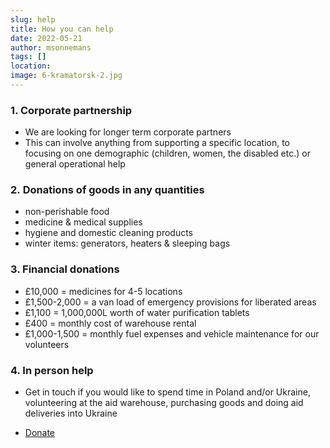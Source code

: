 ```yaml
---
slug: help
title: How you can help
date: 2022-05-21
author: msonnemans
tags: []
location:
image: 6-kramatorsk-2.jpg
---
```


### 1. Corporate partnership

- We are looking for longer term corporate partners
- This can involve anything from supporting a specific location, to focusing on one demographic (children, women, the disabled etc.) or general operational help

### 2. Donations of goods in any quantities

- non-perishable food
- medicine & medical supplies
- hygiene and domestic cleaning products
- winter items: generators, heaters & sleeping bags

### 3. Financial donations

- £10,000 = medicines for 4-5 locations
- £1,500-2,000 = a van load of emergency provisions for liberated areas
- £1,100 = 1,000,000L worth of water purification tablets
- £400 = monthly cost of warehouse rental
- £1,000-1,500 = monthly fuel expenses and vehicle maintenance for our volunteers

### 4. In person help

- Get in touch if you would like to spend time in Poland and/or Ukraine, volunteering at the aid warehouse, purchasing goods and doing aid deliveries into Ukraine

<ul className="actions stacked">
  <li>
    <a href="/donate" className="button primary-button big wide smooth-scroll-middle">
      Donate
    </a>
  </li>
</ul>
